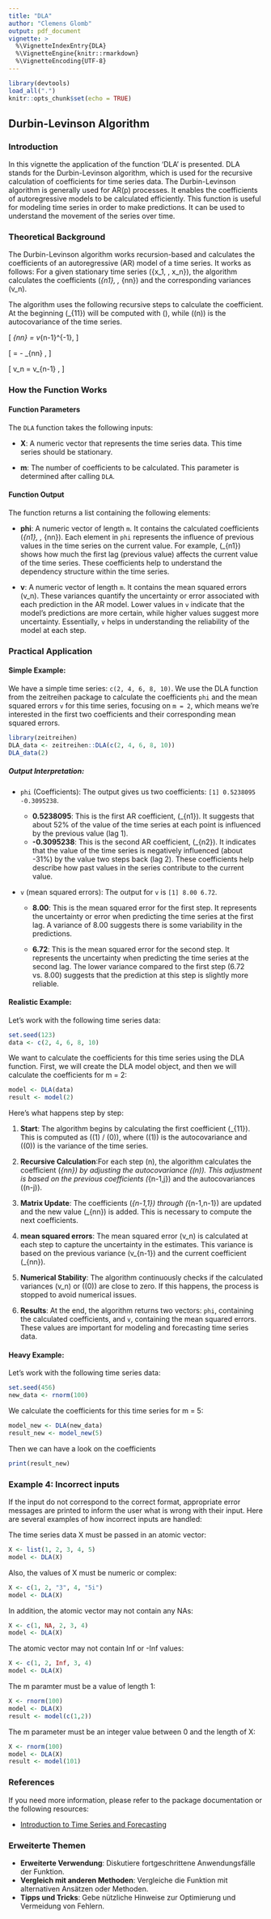 ```yaml
---
title: "DLA"
author: "Clemens Glomb"
output: pdf_document
vignette: >
  %\VignetteIndexEntry{DLA}
  %\VignetteEngine{knitr::rmarkdown}
  %\VignetteEncoding{UTF-8}
---
```


```r
library(devtools)
load_all(".")
knitr::opts_chunk$set(echo = TRUE)
```

## Durbin-Levinson Algorithm
### Introduction

In this vignette the application of the function 'DLA' is presented. DLA stands for the Durbin-Levinson algorithm, which is used for the recursive calculation of coefficients for time series data. The Durbin-Levinson algorithm is generally used for AR(p) processes. It enables the coefficients of autoregressive models to be calculated efficiently. This function is useful for modeling time series in order to make predictions. It can be used to understand the movement of the series over time.

### Theoretical Background
The Durbin-Levinson algorithm works recursion-based and calculates the coefficients of an autoregressive (AR) model of a time series. It works as follows: For a given stationary time series \(\{x_1, \dots, x_n\}\), the algorithm calculates the coefficients \(\phi_{n1}, \dots, \phi_{nn}\) and the corresponding variances \(v_n\).

The algorithm uses the following recursive steps to calculate the coefficient. At the beginning \(\phi_{11}\) will be computed with \(\frac{\gamma(1)}{\gamma(0)}\), while \(\gamma(n)\) is the autocovariance of the time series.

\[
\phi_{nn} = \left[ \gamma(n) - \sum_{j=1}^{n-1} \phi_{n-1,j} \gamma(n-j) \right] v_{n-1}^{-1},
\]

\[
\left[ \begin{array}{c}
\phi_{n1} \\
\vdots \\
\phi_{n,n-1}
\end{array} \right]
=
\left[ \begin{array}{c}
\phi_{n-1,1} \\
\vdots \\
\phi_{n-1,n-1}
\end{array} \right]
-
\phi_{nn}
\left[ \begin{array}{c}
\phi_{n-1,n-1} \\
\vdots \\
\phi_{n-1,1}
\end{array} \right],
\]

\[
v_n = v_{n-1} \left[1 - \phi_{nn}^2\right],
\]

### How the Function Works
#### Function Parameters
The `DLA` function takes the following inputs:

- **X**: A numeric vector that represents the time series data. This time series should be stationary.

- **m**: The number of coefficients to be calculated. This parameter is determined after calling `DLA`.

#### Function Output
The function returns a list containing the following elements:

- **phi**: A numeric vector of length `m`. It contains the calculated coefficients \(\phi_{n1}, \dots, \phi_{nn}\). Each element in `phi` represents the influence of previous values in the time series on the current value. For example, \(\phi_{n1}\) shows how much the first lag (previous value) affects the current value of the time series. These coefficients help to understand the dependency structure within the time series.

- **v**: A numeric vector of length `m`. It contains the mean squared errors \(v_n\). These variances quantify the uncertainty or error associated with each prediction in the AR model. Lower values in `v` indicate that the model's predictions are more certain, while higher values suggest more uncertainty. Essentially, `v` helps in understanding the reliability of the model at each step.

### Practical Application
#### **Simple Example**:
  
  We have a simple time series: `c(2, 4, 6, 8, 10)`. We use the DLA function from the zeitreihen package to calculate the coefficients `phi` and the mean squared errors `v` for this time series, focusing on `m = 2`, which means we're interested in the first two coefficients and their corresponding mean squared errors.

```r
library(zeitreihen)
DLA_data <- zeitreihen::DLA(c(2, 4, 6, 8, 10))
DLA_data(2)
```
##### Output Interpretation:
- `phi` (Coefficients): The output gives us two coefficients: `[1] 0.5238095 -0.3095238`.
   - **0.5238095**: This is the first AR coefficient, \(\phi_{n1}\). It suggests that about 52% of the value of the time series at each point is influenced by the previous value (lag 1). 
   - **-0.3095238**: This is the second AR coefficient, \(\phi_{n2}\). It indicates that the value of the time series is negatively influenced (about -31%) by the value two steps back (lag 2). These coefficients help describe how past values in the series contribute to the current value.

- `v` (mean squared errors): The output for `v` is `[1] 8.00 6.72`.

  - **8.00**: This is the mean squared error for the first step. It represents the uncertainty or error when predicting the time series at the first lag. A variance of 8.00 suggests there is some variability in the predictions.

  - **6.72**: This is the mean squared error for the second step. It represents the uncertainty when predicting the time series at the second lag. The lower variance compared to the first step (6.72 vs. 8.00) suggests that the prediction at this step is slightly more reliable.

#### **Realistic Example**:
  Let’s work with the following time series data:

```r
set.seed(123)
data <- c(2, 4, 6, 8, 10)
```

We want to calculate the coefficients for this time series using the DLA function. First, we will create the DLA model object, and then we will calculate the coefficients for m = 2:

```r
model <- DLA(data)
result <- model(2)
```


  Here’s what happens step by step:

1. **Start**: The algorithm begins by calculating the first coefficient \(\phi_{11}\). This is computed as \(\gamma(1) / \gamma(0)\), where \(\gamma(1)\) is the autocovariance and \(\gamma(0)\) is the variance of the time series.

2. **Recursive Calculation**:For each step \(n\), the algorithm calculates the coefficient \(\phi_{nn}\) by adjusting the autocovariance \(\gamma(n)\). This adjustment is based on the previous coefficients \(\phi_{n-1,j}\) and the autocovariances \(\gamma(n-j)\).

3. **Matrix Update**: The coefficients \(\phi_{n-1,1}\) through \(\phi_{n-1,n-1}\) are updated and the new value \(\phi_{nn}\) is added. This is necessary to compute the next coefficients.

4. **mean squared errors**: The mean squared error \(v_n\) is calculated at each step to capture the uncertainty in the estimates. This variance is based on the previous variance \(v_{n-1}\) and the current coefficient \(\phi_{nn}\).

5. **Numerical Stability**: The algorithm continuously checks if the calculated variances \(v_n\) or \(\gamma(0)\) are close to zero. If this happens, the process is stopped to avoid numerical issues.

6. **Results**: At the end, the algorithm returns two vectors: `phi`, containing the calculated coefficients, and `v`, containing the mean squared errors. These values are important for modeling and forecasting time series data.

#### **Heavy Example**:
  Let’s work with the following time series data:

```r
set.seed(456)
new_data <- rnorm(100)
```

We calculate the coefficients for this time series for m = 5:

```r
model_new <- DLA(new_data)
result_new <- model_new(5)
```
  
Then we can have a look on the coefficients

```r
print(result_new)
```

### Example 4: Incorrect inputs

If the input do not correspond to the correct format, appropriate error messages are printed to inform the user what is wrong with their input. Here are several examples of how incorrect inputs are handled:

The time series data X must be passed in an atomic vector:

```r
X <- list(1, 2, 3, 4, 5)
model <- DLA(X)
```

Also, the values of X must be numeric or complex:

```r
X <- c(1, 2, "3", 4, "5i")
model <- DLA(X)
```

In addition, the atomic vector may not contain any NAs:

```r
X <- c(1, NA, 2, 3, 4)
model <- DLA(X)
```

The atomic vector may not contain Inf or -Inf values:

```r
X <- c(1, 2, Inf, 3, 4)
model <- DLA(X)
```

The m paramter must be a value of length 1:

```r
X <- rnorm(100)
model <- DLA(X)
result <- model(c(1,2))
```

The m parameter must be an integer value between 0 and the length of X:

```r
X <- rnorm(100)
model <- DLA(X)
result <- model(101)
```

### References
If you need more information, please refer to the package documentation or the following resources:

- [Introduction to Time Series and Forecasting](https://link.springer.com/book/10.1007/978-3-319-29854-2)












### Erweiterte Themen
- **Erweiterte Verwendung**: Diskutiere fortgeschrittene Anwendungsfälle der Funktion.
- **Vergleich mit anderen Methoden**: Vergleiche die Funktion mit alternativen Ansätzen oder Methoden.
- **Tipps und Tricks**: Gebe nützliche Hinweise zur Optimierung und Vermeidung von Fehlern.

